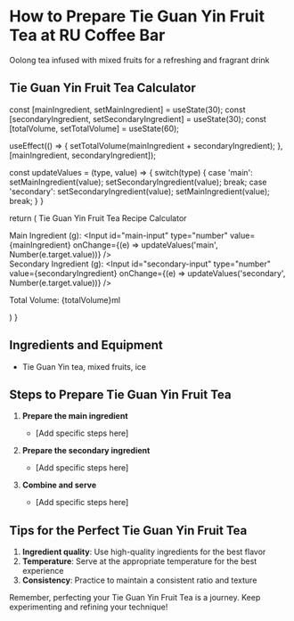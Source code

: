 
# How to Prepare Tie Guan Yin Fruit Tea at RU Coffee Bar

Oolong tea infused with mixed fruits for a refreshing and fragrant drink

## Tie Guan Yin Fruit Tea Calculator

  const [mainIngredient, setMainIngredient] = useState(30);
  const [secondaryIngredient, setSecondaryIngredient] = useState(30);
  const [totalVolume, setTotalVolume] = useState(60);

  useEffect(() => {
    setTotalVolume(mainIngredient + secondaryIngredient);
  }, [mainIngredient, secondaryIngredient]);

  const updateValues = (type, value) => {
    switch(type) {
      case 'main':
        setMainIngredient(value);
        setSecondaryIngredient(value);
        break;
      case 'secondary':
        setSecondaryIngredient(value);
        setMainIngredient(value);
        break;
    }
  }

  return (
    <Card className="my-4">
      <CardHeader>
        <CardTitle>Tie Guan Yin Fruit Tea Recipe Calculator</CardTitle>
      </CardHeader>
      <CardContent>
        <div className="grid grid-cols-2 gap-4">
          <div>
            <label htmlFor="main-input">Main Ingredient (g):</label>
            <Input 
              id="main-input"
              type="number" 
              value={mainIngredient} 
              onChange={(e) => updateValues('main', Number(e.target.value))}
            />
          </div>
          <div>
            <label htmlFor="secondary-input">Secondary Ingredient (g):</label>
            <Input 
              id="secondary-input"
              type="number" 
              value={secondaryIngredient} 
              onChange={(e) => updateValues('secondary', Number(e.target.value))}
            />
          </div>
        </div>
        <p className="mt-4">Total Volume: {totalVolume}ml</p>
      </CardContent>
    </Card>
  )
}

<TieGuanYinFruitTeaCalculator />

## Ingredients and Equipment

- Tie Guan Yin tea, mixed fruits, ice

## Steps to Prepare Tie Guan Yin Fruit Tea

1. **Prepare the main ingredient**
   - [Add specific steps here]

2. **Prepare the secondary ingredient**
   - [Add specific steps here]

3. **Combine and serve**
   - [Add specific steps here]

## Tips for the Perfect Tie Guan Yin Fruit Tea

1. **Ingredient quality**: Use high-quality ingredients for the best flavor
2. **Temperature**: Serve at the appropriate temperature for the best experience
3. **Consistency**: Practice to maintain a consistent ratio and texture

Remember, perfecting your Tie Guan Yin Fruit Tea is a journey. Keep experimenting and refining your technique!
